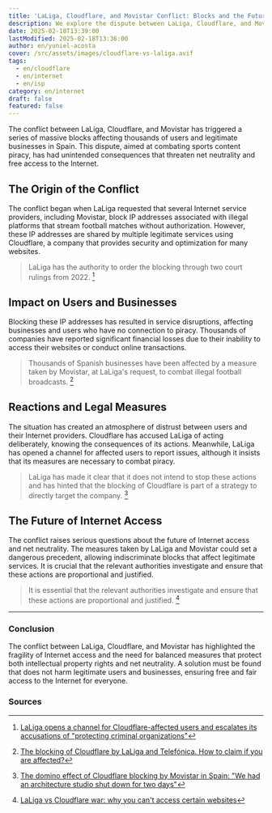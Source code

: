 ```yaml
---
title: 'LaLiga, Cloudflare, and Movistar Conflict: Blocks and the Future of Internet Access'
description: We explore the dispute between LaLiga, Cloudflare, and Movistar, which has led to massive website blocks during football matches and its impact on users.
date: 2025-02-18T13:39:00
lastModified: 2025-02-18T13:36:00
author: en/yuniel-acosta
cover: /src/assets/images/cloudflare-vs-laliga.avif
tags:
  - en/cloudflare
  - en/internet
  - en/isp
category: en/internet
draft: false
featured: false
---
```

The conflict between LaLiga, Cloudflare, and Movistar has triggered a series of massive blocks affecting thousands of users and legitimate businesses in Spain. This dispute, aimed at combating sports content piracy, has had unintended consequences that threaten net neutrality and free access to the Internet.

## **The Origin of the Conflict**

The conflict began when LaLiga requested that several Internet service providers, including Movistar, block IP addresses associated with illegal platforms that stream football matches without authorization. However, these IP addresses are shared by multiple legitimate services using Cloudflare, a company that provides security and optimization for many websites.

> LaLiga has the authority to order the blocking through two court rulings from 2022. [^1]

## **Impact on Users and Businesses**

Blocking these IP addresses has resulted in service disruptions, affecting businesses and users who have no connection to piracy. Thousands of companies have reported significant financial losses due to their inability to access their websites or conduct online transactions.

> Thousands of Spanish businesses have been affected by a measure taken by Movistar, at LaLiga's request, to combat illegal football broadcasts. [^2]

## **Reactions and Legal Measures**

The situation has created an atmosphere of distrust between users and their Internet providers. Cloudflare has accused LaLiga of acting deliberately, knowing the consequences of its actions. Meanwhile, LaLiga has opened a channel for affected users to report issues, although it insists that its measures are necessary to combat piracy.

> LaLiga has made it clear that it does not intend to stop these actions and has hinted that the blocking of Cloudflare is part of a strategy to directly target the company. [^3]

## **The Future of Internet Access**

The conflict raises serious questions about the future of Internet access and net neutrality. The measures taken by LaLiga and Movistar could set a dangerous precedent, allowing indiscriminate blocks that affect legitimate services. It is crucial that the relevant authorities investigate and ensure that these actions are proportional and justified.

> It is essential that the relevant authorities investigate and ensure that these actions are proportional and justified. [^4]

---

### **Conclusion**

The conflict between LaLiga, Cloudflare, and Movistar has highlighted the fragility of Internet access and the need for balanced measures that protect both intellectual property rights and net neutrality. A solution must be found that does not harm legitimate users and businesses, ensuring free and fair access to the Internet for everyone.

### **Sources**

[^1]: [LaLiga opens a channel for Cloudflare-affected users and escalates its accusations of "protecting criminal organizations"](https://marketing4ecommerce.net/laliga-abre-un-buzon-para-afectados-de-cloudflare/)  
[^2]: [The blocking of Cloudflare by LaLiga and Telefónica. How to claim if you are affected?](https://telefonos.es/el-bloqueo-de-cloudflare-por-parte-de-laliga-y-telefonica-como-reclamar-si-estas-afectado/)  
[^3]: [The domino effect of Cloudflare blocking by Movistar in Spain: "We had an architecture studio shut down for two days"](https://www.xataka.com/empresas-y-economia/efecto-domino-bloqueo-cloudflare-espana-tuvimos-estudio-arquitectura-dos-dias-parado)  
[^4]: [LaLiga vs Cloudflare war: why you can't access certain websites](https://www.lavanguardia.com/andro4all/operadoras/guerra-laliga-vs-cloudflare-por-que-no-puedes-acceder-a-ciertas-webs)
